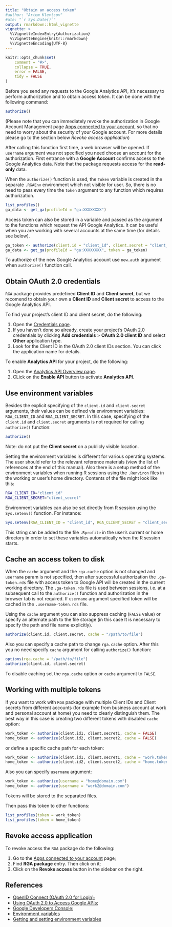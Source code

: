 ```yaml
---
title: "Obtain an access token"
#author: "Artem Klevtsov"
#ate: "`r Sys.Date()`"
output: rmarkdown::html_vignette
vignette: >
  %\VignetteIndexEntry{Authorization}
  %\VignetteEngine{knitr::rmarkdown}
  %\VignetteEncoding{UTF-8}
---
```


```r
knitr::opts_chunk$set(
    comment = "#>",
    collapse = TRUE,
    error = FALSE,
    tidy = FALSE
)
```

Before you send any requests to the Google Analytics API, it's necessary to perform authorization and to obtain access token. It can be done with the following command:

```r
authorize()
```
(Please note that you can immediately revoke the authorization in Google Account Management page [Apps connected to your account](https://security.google.com/settings/security/permissions), so that no need to worry about the security of your Google account. For more details please go to the section below *Revoke access application*)

After calling this function first time, a web browser will be opened. If `username` argument was not specified you need choose an account for the authorization. First entrance with a **Google Account** confirms access to the Google Analytics data. Note that the package requests access for the **read-only** data.

When the `authorize()` function is used, the `Token` variable is created in the separate `.RGAEnv` environment which not visible for user. So, there is no need to pass every time the `token` argument to any function which requires authorization.

```r
list_profiles()
ga_data <- get_ga(profileId = "ga:XXXXXXXX")
```

Access token can also be stored in a variable and passed as the argument to the functions which request the API Google Analytics. It can be useful when you are working with several accounts at the same time (for details see below).

```r
ga_token <- authorize(client.id = "client_id", client.secret = "client_secret")
ga_data <- get_ga(profileId = "ga:XXXXXXXX", token = ga_token)
```

To authorize of the new Google Analytics account use `new.auth` argument when `authorize()` function call.

## Obtain OAuth 2.0 credentials

`RGA` package provides predefined **Client ID** and **Client secret**, but we recomend to obtain your own a **Client ID** and **Client secret** to access to the Google Analytics API.

To find your project's client ID and client secret, do the following:

1. Open the [Credentials page](https://console.developers.google.com/projectselector/apis/credentials).
2. If you haven't done so already, create your project's OAuth 2.0 credentials by clicking **Add credentials** > **OAuth 2.0 client ID** and select **Other** application type.
3. Look for the Client ID in the OAuth 2.0 client IDs section. You can click the application name for details.

To enable **Analytics API** for your project, do the following:

1. Open the [Analytics API Overview page](https://console.developers.google.com/projectselector/apis/api/analytics/overview).
2. CLick on the **Enable API** button to activate **Analytics API**.

## Use environment variables

Besides the explicit specifying of the `client.id` and `client.secret` arguments, their values can be defined via environment variables: `RGA_CLIENT_ID` and `RGA_CLIENT_SECRET`. In this case, specifying of the `client.id` and `client.secret` arguments is not required for calling `authorize()` function:

```r
authorize()
```

Note: do not put the **Client secret** on a publicly visible location.

Setting the environment variables is different for various operating systems. The user should refer to the relevant reference materials (view the list of references at the end of this manual). Also there is a setup method of the environment variables when running R sessions using the `.Renviron` files in the working or user's home directory. Contents of the file might look like this:

```bash
RGA_CLIENT_ID="client_id"
RGA_CLIENT_SECRET="client_secret"
```

Environment variables can also be set directly from R session using the `Sys.setenv()` function. For instance:

```r
Sys.setenv(RGA_CLIENT_ID = "client_id", RGA_CLIENT_SECRET = "client_secret")
```

This string can be added to the file `.Rprofile` in the user's current оr home directory in order to set these variables automatically when the R session starts.

## Cache an access token to disk

When the `cache` argument and the `rga.cache` option is not changed and `username` param is not specified, then after successful authorization the `.ga-token.rds` file with access token to Google API will be created in the current working directory. The `.ga-token.rds` file is used between sessions, i.e. at a subsequent call to the `authorize()`  function and authorization in the browser tab is not required. If `username` argument specified token will be cached in the `.username-token.rds` file.

Using the `cache` argument you can also suppress caching (`FALSE` value) or specify an alternate path to the file storage (in this case It is necessary to specify the path and file name explicitly).

```r
authorize(client.id, client.secret, cache = "/path/to/file")
```

Also you can specify a cache path to change `rga.cache` option. After this you no need specify `cache` argument for calling `authorize()` function:

```r
options(rga.cache = "/path/to/file")
authorize(client.id, client.secret)
```

To disable caching set the `rga.cache` option or `cache` argument to `FALSE`.

## Working with multiple tokens

If you want to work with `RGA` package with multiple Client IDs and Client secrets from different accounts (for example from business account at work and personal account at home) you need to clearly distinguish them. The best way in this case is creating two different tokens with disabled `cache` option:

```r
work_token <- authorize(client.id1, client.secret1, cache = FALSE)
home_token <- authorize(client.id2, client.secret2, cache = FALSE)
```

or define a specific cache path for each token:

```r
work_token <- authorize(client.id1, client.secret1, cache = "work.token")
home_token <- authorize(client.id2, client.secret2, cache = "home.token")
```

Also you can specify `username` argument:

```r
work_token <- authorize(username = "home@domain.com")
home_token <- authorize(username = "work2@domain.com")
```

Tokens will be stored to the separated files.

Then pass this token to other functions:

```r
list_profiles(token = work_token)
list_profiles(token = home_token)
```

## Revoke access application

To revoke access the `RGA` package do the following:

1. Go to the [Apps connected to your account](https://security.google.com/settings/security/permissions) page;
1. Find **RGA package** entry. Then click on it;
1. Click on the **Revoke access** button in the sidebar on the right.

## References

- [OpenID Connect (OAuth 2.0 for Login)](https://developers.google.com/accounts/docs/OpenIDConnect);
- [Using OAuth 2.0 to Access Google APIs](https://developers.google.com/accounts/docs/OAuth2);
- [Google Developers Console](https://console.developers.google.com/project);
- [Environment variables](https://en.wikipedia.org/w/index.php?title=Environment_variables)
- [Getting and setting environment variables](http://environmentvariables.org/Getting_and_setting_environment_variables)
